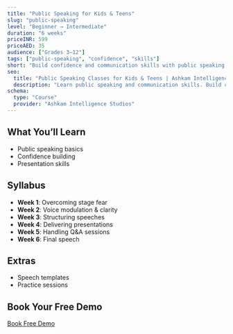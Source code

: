```yaml
---
title: "Public Speaking for Kids & Teens"
slug: "public-speaking"
level: "Beginner → Intermediate"
duration: "6 weeks"
priceINR: 599
priceAED: 35
audience: ["Grades 3–12"]
tags: ["public-speaking", "confidence", "skills"]
short: "Build confidence and communication skills with public speaking classes."
seo:
  title: "Public Speaking Classes for Kids & Teens | Ashkam Intelligence Studios"
  description: "Learn public speaking and communication skills. Build confidence and excel in presentations. Free demo."
schema:
  type: "Course"
  provider: "Ashkam Intelligence Studios"
---
```


## What You’ll Learn

- Public speaking basics
- Confidence building
- Presentation skills

## Syllabus

- **Week 1**: Overcoming stage fear
- **Week 2**: Voice modulation & clarity
- **Week 3**: Structuring speeches
- **Week 4**: Delivering presentations
- **Week 5**: Handling Q&A sessions
- **Week 6**: Final speech

## Extras

- Speech templates
- Practice sessions

## Book Your Free Demo

[Book Free Demo](#)
